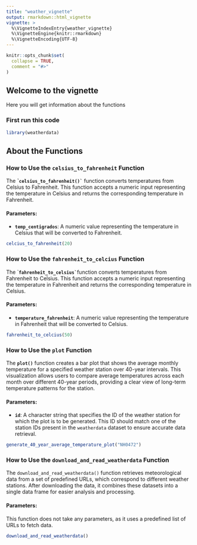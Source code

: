 ```yaml
---
title: "weather_vignette"
output: rmarkdown::html_vignette
vignette: >
  %\VignetteIndexEntry{weather_vignette}
  %\VignetteEngine{knitr::rmarkdown}
  %\VignetteEncoding{UTF-8}
---
```


```r
knitr::opts_chunk$set(
  collapse = TRUE,
  comment = "#>"
)
```

## Welcome to the vignette

Here you will get information about the functions

### First run this code 

```r
library(weatherdata)
```

## About the Functions

### How to Use the `celsius_to_fahrenheit` Function

The **\``` celsius_to_fahrenheit()` ``** function converts temperatures from Celsius to Fahrenheit. This function accepts a numeric input representing the temperature in Celsius and returns the corresponding temperature in Fahrenheit.

#### Parameters:

-   **`temp_centigrados`**: A numeric value representing the temperature in Celsius that will be converted to Fahrenheit.

```r
celcius_to_fahrenheit(20)
```

### How to Use the `fahrenheit_to_celcius` Function

The \`**`` fahrenheit_to_celsius` ``**function converts temperatures from Fahrenheit to Celsius. This function accepts a numeric input representing the temperature in Fahrenheit and returns the corresponding temperature in Celsius.

#### Parameters:

-   **`temperature_fahrenheit`**: A numeric value representing the temperature in Fahrenheit that will be converted to Celsius.

```r
fahrenheit_to_celcius(50)
```

### How to Use the **`plot`** Function

The **`plot()`** function creates a bar plot that shows the average monthly temperature for a specified weather station over 40-year intervals. This visualization allows users to compare average temperatures across each month over different 40-year periods, providing a clear view of long-term temperature patterns for the station.

#### Parameters:

-   **`id`**: A character string that specifies the ID of the weather station for which the plot is to be generated. This ID should match one of the station IDs present in the `weatherdata` dataset to ensure accurate data retrieval.

```r
generate_40_year_average_temperature_plot("NH0472")
```

### How to Use the `download_and_read_weatherdata` Function

The `download_and_read_weatherdata()` function retrieves meteorological data from a set of predefined URLs, which correspond to different weather stations. After downloading the data, it combines these datasets into a single data frame for easier analysis and processing.

#### Parameters:

This function does not take any parameters, as it uses a predefined list of URLs to fetch data.

```r
download_and_read_weatherdata()
```
